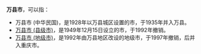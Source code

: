 '''万县市'''，可以指：
*万县市 (中华民国)，是1928年以万县城区设置的市，于1935年并入万县。
*[[万县市_(县级市)|万县市 (县级市)]]，是1949年12月15日设立的市，于1992年撤销。
*[[万县市_(地级市)|万县市 (地级市)]]，是1992年由万县地区改设的地级市，于1997年撤销，后并入重庆市。
{{Disambiguation|cat=三字中国行政区名消歧义}}
